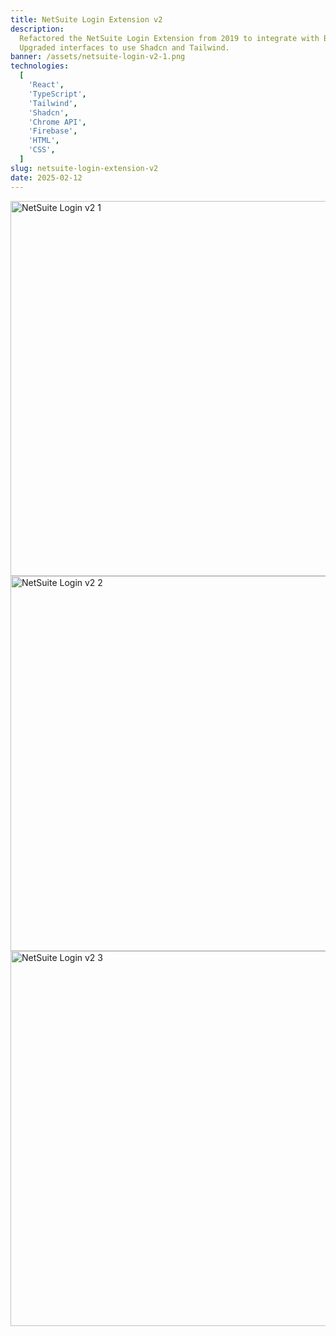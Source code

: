 ```yaml
---
title: NetSuite Login Extension v2
description:
  Refactored the NetSuite Login Extension from 2019 to integrate with Bitwarden.
  Upgraded interfaces to use Shadcn and Tailwind.
banner: /assets/netsuite-login-v2-1.png
technologies:
  [
    'React',
    'TypeScript',
    'Tailwind',
    'Shadcn',
    'Chrome API',
    'Firebase',
    'HTML',
    'CSS',
  ]
slug: netsuite-login-extension-v2
date: 2025-02-12
---
```


<img
  src="/assets/netsuite-login-v2-1.png"
  alt="NetSuite Login v2 1"
  width="600px"
/>
<img
  src="/assets/netsuite-login-v2-2.png"
  alt="NetSuite Login v2 2"
  width="600px"
/>
<img
  src="/assets/netsuite-login-v2-3.png"
  alt="NetSuite Login v2 3"
  width="600px"
/>
